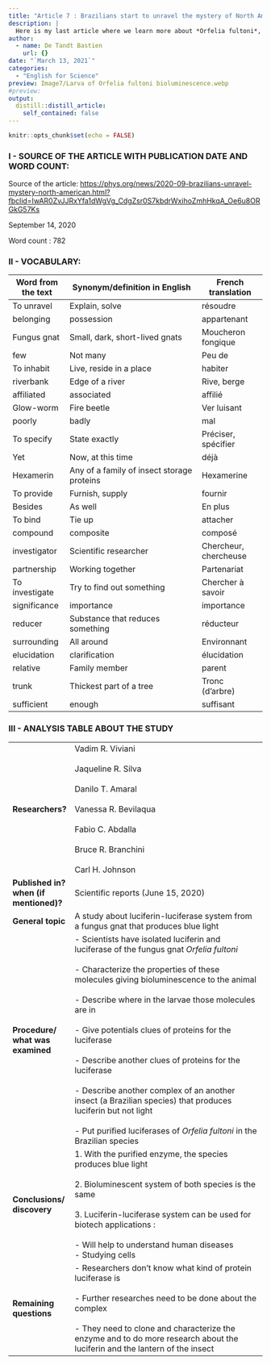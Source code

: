 ```yaml
---
title: "Article 7 : Brazilians start to unravel the mystery of North American insect bioluminescent systems"
description: |
  Here is my last article where we learn more about *Orfelia fultoni*, a fungus gnap and its blue light !
author:
  - name: De Tandt Bastien
    url: {}
date: "`March 13, 2021`"
categories:
  - "English for Science"
preview: Image7/Larva of Orfelia fultoni bioluminescence.webp
#preview: 
output:
  distill::distill_article:
    self_contained: false
---
```


```r
knitr::opts_chunk$set(echo = FALSE)
```

### I - SOURCE OF THE ARTICLE WITH PUBLICATION DATE AND WORD COUNT:

Source of the article: [https://phys.org/news/2020-09-brazilians-unravel-mystery-north-american.html?fbclid=IwAR0ZvJJRxYfa1dWgVg_CdgZsr0S7kbdrWxihoZmhHkqA_Oe6u8ORGkG57Ks](https://phys.org/news/2020-09-brazilians-unravel-mystery-north-american.html?fbclid=IwAR0ZvJJRxYfa1dWgVg_CdgZsr0S7kbdrWxihoZmhHkqA_Oe6u8ORGkG57Ks)

September 14, 2020

Word count : 782

### II - VOCABULARY: 

| Word from the text | Synonym/definition in English              | French translation    |
| ------------------ | ------------------------------------------ | --------------------- |
| To unravel         | Explain, solve                             | résoudre              |
| belonging          | possession                                 | appartenant           |
| Fungus gnat        | Small, dark, short-lived gnats             | Moucheron fongique    |
| few                | Not many                                   | Peu de                |
| To inhabit         | Live, reside in a place                    | habiter               |
| riverbank          | Edge of a river                            | Rive, berge           |
| affiliated         | associated                                 | affilié               |
| Glow-worm          | Fire beetle                                | Ver luisant           |
| poorly             | badly                                      | mal                   |
| To specify         | State exactly                              | Préciser, spécifier   |
| Yet                | Now, at this time                          | déjà                  |
| Hexamerin          | Any of a family of insect storage proteins | Hexamerine            |
| To provide         | Furnish, supply                            | fournir               |
| Besides            | As well                                    | En plus               |
| To bind            | Tie up                                     | attacher              |
| compound           | composite                                  | composé               |
| investigator       | Scientific researcher                      | Chercheur, chercheuse |
| partnership        | Working together                           | Partenariat           |
| To investigate     | Try to find out something                  | Chercher à savoir     |
| significance       | importance                                 | importance            |
| reducer            | Substance that reduces something           | réducteur             |
| surrounding        | All around                                 | Environnant           |
| elucidation        | clarification                              | élucidation           |
| relative           | Family member                              | parent                |
| trunk              | Thickest part of a tree                    | Tronc (d’arbre)       |
| sufficient         | enough                                     | suffisant             |

### III - ANALYSIS TABLE ABOUT THE STUDY

|                                        	|                                                                                                                                                                                                                                                                                                                                                                                                                                                                                                                                                                                          	|
|----------------------------------------	|------------------------------------------------------------------------------------------------------------------------------------------------------------------------------------------------------------------------------------------------------------------------------------------------------------------------------------------------------------------------------------------------------------------------------------------------------------------------------------------------------------------------------------------------------------------------------------------	|
| **Researchers?**                       	| Vadim R. Viviani<br><br>Jaqueline R. Silva<br><br>Danilo T. Amaral<br><br>Vanessa R. Bevilaqua<br><br>Fabio C. Abdalla<br><br>Bruce R. Branchini<br><br>Carl H. Johnson                                                                                                                                                                                                                                                                                                                                                                                                                  	|
| **Published in? when (if mentioned)?** 	| Scientific reports (June 15, 2020)                                                                                                                                                                                                                                                                                                                                                                                                                                                                                                                                                       	|
| **General topic**                      	| A study about luciferin-luciferase system from a fungus gnat that produces blue light                                                                                                                                                                                                                                                                                                                                                                                                                                                                                                    	|
| **Procedure/ what was examined**       	| - Scientists have isolated luciferin and luciferase of the fungus gnat *Orfelia fultoni*<br><br>- Characterize the properties of these molecules giving bioluminescence to the animal<br><br>- Describe where in the larvae those molecules are in<br><br>- Give potentials clues of proteins for the luciferase<br><br>- Describe another clues of proteins for the luciferase<br><br>- Describe another complex of an another insect (a Brazilian species) that produces luciferin  but not light<br><br>- Put purified luciferases of *Orfelia fultoni* in the Brazilian species <br> 	|
| **Conclusions/ discovery**             	| 1. With the purified enzyme, the species produces blue light<br><br>2. Bioluminescent system of both species is the same<br><br>3. Luciferin-luciferase system can be used for biotech applications :<br><br>- Will help to understand human diseases<br>- Studying cells                                                                                                                                                                                                                                                                                                                 	|
| **Remaining questions**                	| - Researchers don't know what kind of protein luciferase is<br><br>- Further researches need to be done about the complex<br><br>- They need to clone and characterize the enzyme and to do more research about the luciferin and the lantern of the insect                                                                                                                                                                                                                                                                                                                              	|
